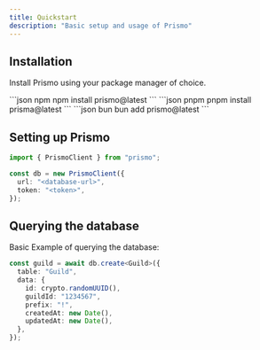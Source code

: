 ```yaml
---
title: Quickstart
description: "Basic setup and usage of Prismo"
---
```


## Installation

Install Prismo using your package manager of choice.

<ResponseField>
  <CodeGroup>
    ```json npm
    npm install prismo@latest
    ```
    ```json pnpm
    pnpm install prisma@latest
    ```
    ```json bun
    bun add prismo@latest
    ```
  </CodeGroup>

</ResponseField>

## Setting up Prismo

```ts
import { PrismoClient } from "prismo";

const db = new PrismoClient({
  url: "<database-url>",
  token: "<token>",
});
```

## Querying the database

Basic Example of querying the database:

```ts
const guild = await db.create<Guild>({
  table: "Guild",
  data: {
    id: crypto.randomUUID(),
    guildId: "1234567",
    prefix: "!",
    createdAt: new Date(),
    updatedAt: new Date(),
  },
});
```
